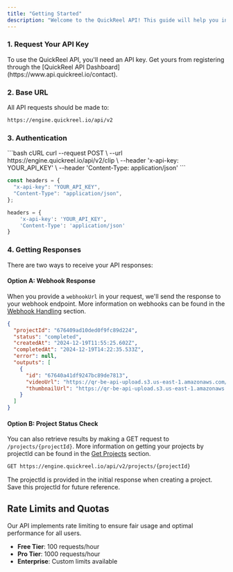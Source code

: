 ```yaml
---
title: "Getting Started"
description: "Welcome to the QuickReel API! This guide will help you integrate our powerful AI-driven video processing features into your application."
---
```


### 1. Request Your API Key

<Note>
  To use the QuickReel API, you'll need an API key. Get yours from registering
  through the [QuickReel API Dashboard](https://www.api.quickreel.io/contact).
</Note>

### 2. Base URL

All API requests should be made to:

```bash
https://engine.quickreel.io/api/v2
```

### 3. Authentication

<CodeGroup>
```bash cURL
curl --request POST \
  --url https://engine.quickreel.io/api/v2/clip \
  --header 'x-api-key: YOUR_API_KEY' \
  --header 'Content-Type: application/json'
```

```javascript Node.js
const headers = {
  "x-api-key": "YOUR_API_KEY",
  "Content-Type": "application/json",
};
```

```python Python
headers = {
    'x-api-key': 'YOUR_API_KEY',
    'Content-Type': 'application/json'
}
```

</CodeGroup>

### 4. Getting Responses

There are two ways to receive your API responses:

#### Option A: Webhook Response

When you provide a `webhookUrl` in your request, we'll send the response to your webhook endpoint. More information on webhooks can be found in the [Webhook Handling](/webhook) section.

```json
{
  "projectId": "676409ad10ded0f9fc89d224",
  "status": "completed",
  "createdAt": "2024-12-19T11:55:25.602Z",
  "completedAt": "2024-12-19T14:22:35.533Z",
  "error": null,
  "outputs": [
    {
      "id": "67640a41df9247bc89de7813",
      "videoUrl": "https://qr-be-api-upload.s3.us-east-1.amazonaws.com/output.mp4",
      "thumbnailUrl": "https://qr-be-api-upload.s3.us-east-1.amazonaws.com/thumbnail.jpg"
    }
  ]
}
```

#### Option B: Project Status Check

You can also retrieve results by making a GET request to `/projects/{projectId}`. More information on getting your projects by projectId can be found in the [Get Projects](/getProject) section.

```bash
GET https://engine.quickreel.io/api/v2/projects/{projectId}
```

<Note>
  The projectId is provided in the initial response when creating a project.
  Save this projectId for future reference.
</Note>

## Rate Limits and Quotas

<Info>
  Our API implements rate limiting to ensure fair usage and optimal performance
  for all users.
</Info>

- **Free Tier**: 100 requests/hour
- **Pro Tier**: 1000 requests/hour
- **Enterprise**: Custom limits available
